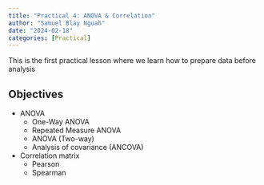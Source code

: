 ```yaml
---
title: "Practical 4: ANOVA & Correlation"
author: "Samuel Blay Nguah"
date: "2024-02-18"
categories: [Practical]
---
```


This is the first practical lesson where we learn how to prepare data before analysis

## Objectives

- ANOVA
    - One-Way ANOVA
    - Repeated Measure ANOVA
    - ANOVA (Two-way)
    - Analysis of covariance (ANCOVA)

- Correlation matrix
    - Pearson
    - Spearman
